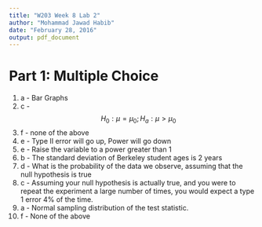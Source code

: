 ```yaml
---
title: "W203 Week 8 Lab 2"
author: "Mohammad Jawad Habib"
date: "February 28, 2016"
output: pdf_document
---
```


# Part 1: Multiple Choice
1. a - Bar Graphs
2. c - $$H_0: \mu = \mu_0; H_a: \mu > \mu_0$$
3. f - none of the above
4. e - Type II error will go up, Power will go down
5. e - Raise the variable to a power greater than 1
6. b - The standard deviation of Berkeley student ages is 2 years
7. d - What is the probability of the data we observe, assuming that the null hypothesis is true
8. c - Assuming your null hypothesis is actually true, and you were to repeat the experiment a large number of times, you would expect a type 1 error 4% of the time. 
9. a - Normal sampling distribution of the test statistic. 
10. f - None of the above

